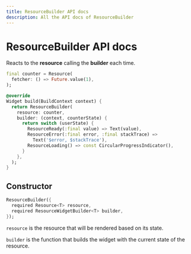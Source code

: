 ```yaml
---
title: ResourceBuilder API docs
description: All the API docs of ResourceBuilder
---
```


# ResourceBuilder API docs

Reacts to the __resource__ calling the __builder__ each time.

```dart
final counter = Resource(
  fetcher: () => Future.value(1),
);

@override
Widget build(BuildContext context) {
  return ResourceBuilder(
    resource: counter,
    builder: (context, counterState) {
      return switch (userState) {
        ResourceReady(:final value) => Text(value),
        ResourceError(:final error, :final stackTrace) =>
          Text('$error, $stackTrace'),
        ResourceLoading() => const CircularProgressIndicator(),
      }
    },
  );
}
```

## Constructor

```dart
ResourceBuilder({
  required Resource<T> resource,
  required ResourceWidgetBuilder<T> builder,
});
```

`resource` is the resource that will be rendered based on its state.

`builder` is the function that builds the widget with the current state of the resource.
